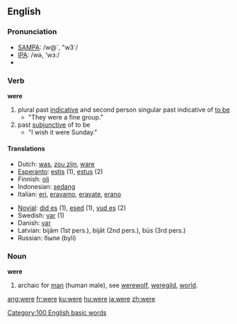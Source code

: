 {{wikipedia}}
==English==

{{rank|she|they|my|35|were|are|their|one}}

===Pronunciation===
*[[w:SAMPA|SAMPA]]: /w@`, "w3`/
*[[w:IPA|IPA]]: /wə, 'wɜː/
*{{audio|en-us-were.ogg|Audio (US)}}

===Verb===
'''were''' 
# plural past [[Indicative_mood|indicative]] and second person singular past indicative of [[be|to be]]
#* "They were a fine group."
# past [[w:Subjunctive_mood|subjunctive]] of to be
#* "I wish it were Sunday."

====Translations====
{{top}}
*Dutch: [[was]], [[zou zijn]], [[ware]]
*[[Esperanto]]: [[estis]] (1), [[estus]] (2)
*Finnish: [[oli]]
*Indonesian: [[sedang]]
*Italian: [[eri]], [[eravamo]], [[eravate]], [[erano]]
{{mid}}
*[[Novial]]: [[did es]] (1), [[esed]] (1), [[vud es]] (2)
*Swedish: [[var]] (1)
*Danish: [[var]]
*Latvian: bijām (1st pers.), bijāt (2nd pers.), būs (3rd pers.)
*Russian: были (byli)
{{bottom}}

===Noun===
'''were''' 
# archaic for [[man]] (human male), see [[werewolf]], [[weregild]], [[world]].

[[Category:100 English basic words]]

[[ang:were]]
[[fr:were]]
[[ku:were]]
[[hu:were]]
[[ja:were]]
[[zh:were]]